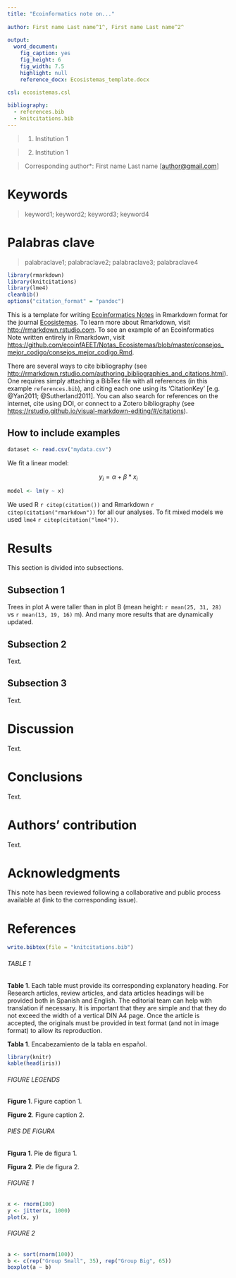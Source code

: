 ```yaml
---
title: "Ecoinformatics note on..."
  
author: First name Last name^1^, First name Last name^2^
  
output:
  word_document:
    fig_caption: yes
    fig_height: 6
    fig_width: 7.5
    highlight: null
    reference_docx: Ecosistemas_template.docx
    
csl: ecosistemas.csl

bibliography: 
  - references.bib
  - knitcitations.bib
---
```


> (1) Institution 1

> (2) Institution 1

> Corresponding author\*: First name Last name [[author\@gmail.com](mailto:author@gmail.com){.email}]

# Keywords

> keyword1; keyword2; keyword3; keyword4

# Palabras clave

> palabraclave1; palabraclave2; palabraclave3; palabraclave4

```r
library(rmarkdown)
library(knitcitations)
library(lme4)
cleanbib()   
options("citation_format" = "pandoc")
```

This is a template for writing [Ecoinformatics Notes](https://ecoinfaeet.github.io/notas-ecoinformaticas.html) in Rmarkdown format for the journal [Ecosistemas](https://www.revistaecosistemas.net/index.php/ecosistemas). To learn more about Rmarkdown, visit <http://rmarkdown.rstudio.com>. To see an example of an Ecoinformatics Note written entirely in Rmarkdown, visit <https://github.com/ecoinfAEET/Notas_Ecosistemas/blob/master/consejos_mejor_codigo/consejos_mejor_codigo.Rmd>.

There are several ways to cite bibliography (see <http://rmarkdown.rstudio.com/authoring_bibliographies_and_citations.html>). One requires simply attaching a BibTex file with all references (in this example `references.bib`), and citing each one using its ‘CitationKey’ [e.g. @Yan2011; @Sutherland2011]. You can also search for references on the internet, cite using DOI, or connect to a Zotero bibliography (see <https://rstudio.github.io/visual-markdown-editing/#/citations>).

## How to include examples

```r
dataset <- read.csv("mydata.csv")
```

We fit a linear model:

$$
y_{i} = \alpha + \beta*x_{i} 
$$

```r
model <- lm(y ~ x)
```

We used R `r citep(citation())` and Rmarkdown `r citep(citation("rmarkdown"))` for all our analyses. To fit mixed models we used `lme4` `r citep(citation("lme4"))`.

# Results

This section is divided into subsections.

## Subsection 1

Trees in plot A were taller than in plot B (mean height: `r mean(25, 31, 28)` vs `r mean(13, 19, 16)` m). And many more results that are dynamically updated.

## Subsection 2

Text.

## Subsection 3

Text.

# Discussion

Text.

# Conclusions

Text.

# Authors' contribution

Text.

# Acknowledgments

This note has been reviewed following a collaborative and public process available at (link to the corresponding issue).

# References

```r
write.bibtex(file = "knitcitations.bib")
```

::: {#refs}
:::

###### TABLE 1

**Table 1**. Each table must provide its corresponding explanatory heading. For Research articles, review articles, and data articles headings will be provided both in Spanish and English. The editorial team can help with translation if necessary. It is important that they are simple and that they do not exceed the width of a vertical DIN A4 page. Once the article is accepted, the originals must be provided in text format (and not in image format) to allow its reproduction.

**Tabla 1**. Encabezamiento de la tabla en español.

```r
library(knitr)
kable(head(iris))
```

###### FIGURE LEGENDS

**Figure 1**. Figure caption 1.

**Figure 2**. Figure caption 2.

###### PIES DE FIGURA

**Figura 1**. Pie de figura 1.

**Figura 2**. Pie de figura 2.

###### FIGURE 1

```r
x <- rnorm(100)
y <- jitter(x, 1000)
plot(x, y)
```

###### FIGURE 2

```r
a <- sort(rnorm(100))
b <- c(rep("Group Small", 35), rep("Group Big", 65))
boxplot(a ~ b)
```
